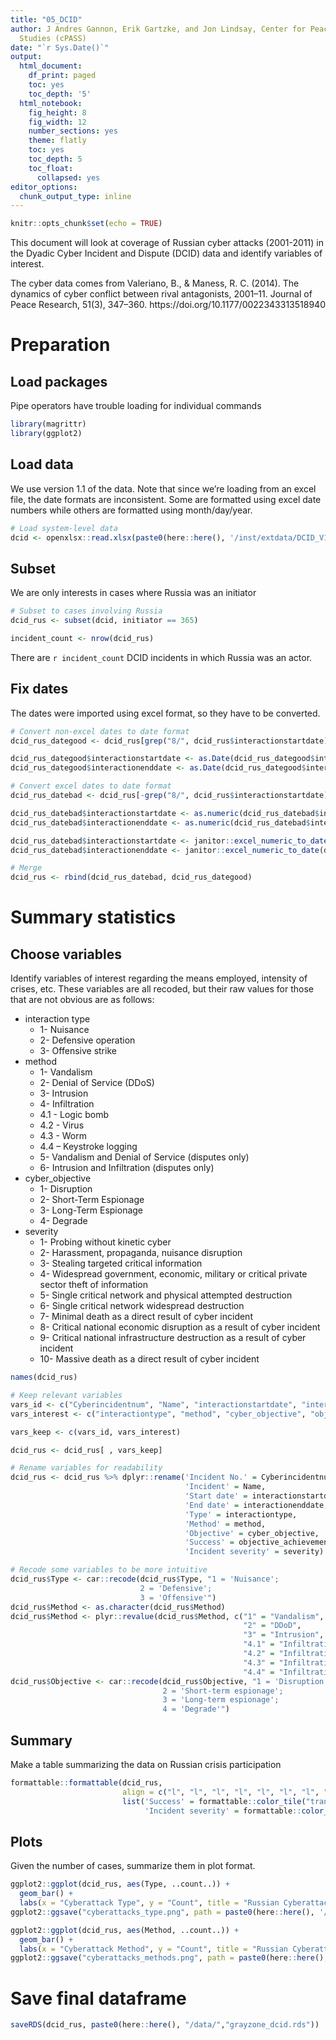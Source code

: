 ```yaml
---
title: "05_DCID"
author: J Andres Gannon, Erik Gartzke, and Jon Lindsay, Center for Peace and Security
  Studies (cPASS)
date: "`r Sys.Date()`"
output:
  html_document:
    df_print: paged
    toc: yes
    toc_depth: '5'
  html_notebook:
    fig_height: 8
    fig_width: 12
    number_sections: yes
    theme: flatly
    toc: yes
    toc_depth: 5
    toc_float:
      collapsed: yes
editor_options:
  chunk_output_type: inline
---
```


```r
knitr::opts_chunk$set(echo = TRUE)
```

This document will look at coverage of Russian cyber attacks (2001-2011) in the Dyadic Cyber Incident and Dispute (DCID) data and identify variables of interest.

The cyber data comes from Valeriano, B., & Maness, R. C. (2014). The dynamics of cyber conflict between rival antagonists, 2001–11. Journal of Peace Research, 51(3), 347–360. https://doi.org/10.1177/0022343313518940


# Preparation
## Load packages
Pipe operators have trouble loading for individual commands
```r
library(magrittr)
library(ggplot2)
```

## Load data
We use version 1.1 of the data. Note that since we're loading from an excel file, the date formats are inconsistent. Some are formatted using excel date numbers while others are formatted using month/day/year.
```r
# Load system-level data
dcid <- openxlsx::read.xlsx(paste0(here::here(), '/inst/extdata/DCID_V11.xlsx'))
```

## Subset
We are only interests in cases where Russia was an initiator
```r
# Subset to cases involving Russia
dcid_rus <- subset(dcid, initiator == 365)

incident_count <- nrow(dcid_rus)
```

There are `r incident_count` DCID incidents in which Russia was an actor.

## Fix dates
The dates were imported using excel format, so they have to be converted.

```r
# Convert non-excel dates to date format
dcid_rus_dategood <- dcid_rus[grep("8/", dcid_rus$interactionstartdate), ]

dcid_rus_dategood$interactionstartdate <- as.Date(dcid_rus_dategood$interactionstartdate, "%m/%d/%Y")
dcid_rus_dategood$interactionenddate <- as.Date(dcid_rus_dategood$interactionenddate, "%m/%d/%Y")

# Convert excel dates to date format
dcid_rus_datebad <- dcid_rus[-grep("8/", dcid_rus$interactionstartdate), ]

dcid_rus_datebad$interactionstartdate <- as.numeric(dcid_rus_datebad$interactionstartdate)
dcid_rus_datebad$interactionenddate <- as.numeric(dcid_rus_datebad$interactionenddate)

dcid_rus_datebad$interactionstartdate <- janitor::excel_numeric_to_date(dcid_rus_datebad$interactionstartdate)
dcid_rus_datebad$interactionenddate <- janitor::excel_numeric_to_date(dcid_rus_datebad$interactionenddate)

# Merge
dcid_rus <- rbind(dcid_rus_datebad, dcid_rus_dategood)
```

# Summary statistics
## Choose variables
Identify variables of interest regarding the means employed, intensity of crises, etc. These variables are all recoded, but their raw values for those that are not obvious are as follows:

* interaction type
  - 1- Nuisance
  - 2- Defensive operation
  - 3- Offensive strike

* method
  - 1- Vandalism
  - 2- Denial of Service (DDoS)
  - 3- Intrusion
  - 4- Infiltration
  - 4.1 - Logic bomb
  - 4.2 - Virus
  - 4.3 - Worm
  - 4.4 – Keystroke logging
  - 5- Vandalism and Denial of Service (disputes only)
  - 6- Intrusion and Infiltration (disputes only)

* cyber_objective
  - 1- Disruption
  - 2- Short-Term Espionage
  - 3- Long-Term Espionage
  - 4- Degrade

* severity
  - 1- Probing without kinetic cyber
  - 2- Harassment, propaganda, nuisance disruption
  - 3- Stealing targeted critical information
  - 4- Widespread government, economic, military or critical private sector theft of information
  - 5- Single critical network and physical attempted destruction
  - 6- Single critical network widespread destruction
  - 7- Minimal death as a direct result of cyber incident
  - 8- Critical national economic disruption as a result of cyber incident
  - 9- Critical national infrastructure destruction as a result of cyber incident
  - 10- Massive death as a direct result of cyber incident

```r
names(dcid_rus)

# Keep relevant variables
vars_id <- c("Cyberincidentnum", "Name", "interactionstartdate", "interactionenddate")
vars_interest <- c("interactiontype", "method", "cyber_objective", "objective_achievement", "severity")

vars_keep <- c(vars_id, vars_interest)

dcid_rus <- dcid_rus[ , vars_keep]

# Rename variables for readability
dcid_rus <- dcid_rus %>% dplyr::rename('Incident No.' = Cyberincidentnum,
                                       'Incident' = Name,
                                       'Start date' = interactionstartdate,
                                       'End date' = interactionenddate,
                                       'Type' = interactiontype,
                                       'Method' = method,
                                       'Objective' = cyber_objective,
                                       'Success' = objective_achievement,
                                       'Incident severity' = severity)

# Recode some variables to be more intuitive
dcid_rus$Type <- car::recode(dcid_rus$Type, "1 = 'Nuisance'; 
                             2 = 'Defensive'; 
                             3 = 'Offensive'")
dcid_rus$Method <- as.character(dcid_rus$Method)
dcid_rus$Method <- plyr::revalue(dcid_rus$Method, c("1" = "Vandalism", 
                                                    "2" = "DDoD", 
                                                    "3" = "Intrusion", 
                                                    "4.1" = "Infiltration: Logic bomb", 
                                                    "4.2" = "Infiltration: Virus", 
                                                    "4.3" = "Infiltration: Worm", 
                                                    "4.4" = "Infiltration: Keystroke log"))
dcid_rus$Objective <- car::recode(dcid_rus$Objective, "1 = 'Disruption'; 
                                  2 = 'Short-term espionage'; 
                                  3 = 'Long-term espionage'; 
                                  4 = 'Degrade'")
```

## Summary
Make a table summarizing the data on Russian crisis participation
```r
formattable::formattable(dcid_rus,
                         align = c("l", "l", "l", "l", "l", "l", "l", "c", "c", "c"),
                         list('Success' = formattable::color_tile("transparent", "lightblue"),
                              'Incident severity' = formattable::color_tile("red", "red4")))
```

## Plots
Given the number of cases, summarize them in plot format.
```r
ggplot2::ggplot(dcid_rus, aes(Type, ..count..)) +
  geom_bar() +
  labs(x = "Cyberattack Type", y = "Count", title = "Russian Cyberattack Types (2008-2011)")
ggplot2::ggsave("cyberattacks_type.png", path = paste0(here::here(), '/paper/figures'))

ggplot2::ggplot(dcid_rus, aes(Method, ..count..)) +
  geom_bar() +
  labs(x = "Cyberattack Method", y = "Count", title = "Russian Cyberattacks Methods (2008-2011)")
ggplot2::ggsave("cyberattacks_methods.png", path = paste0(here::here(), '/paper/figures'))
```

# Save final dataframe
```r
saveRDS(dcid_rus, paste0(here::here(), "/data/","grayzone_dcid.rds"))
```
